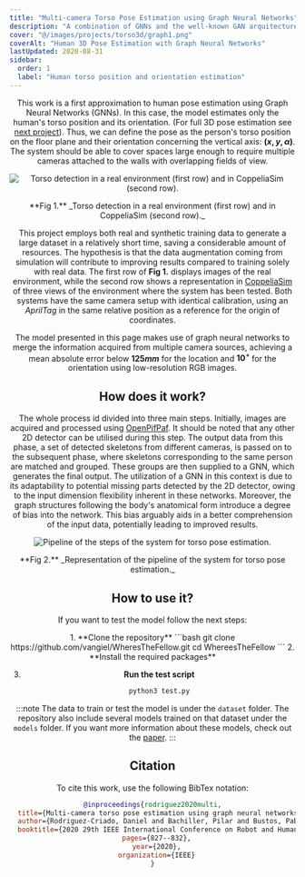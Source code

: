 ```yaml
---
title: "Multi-camera Torso Pose Estimation using Graph Neural Networks"
description: "A combination of GNNs and the well-known GAN arquitecture called SPADE for traffic image generation."
cover: "@/images/projects/torso3d/graph1.png"
coverAlt: "Human 3D Pose Estimation with Graph Neural Networks"
lastUpdated: 2020-08-31
sidebar:
  order: 1
  label: "Human torso position and orientation estimation"
---
```



<Header
	contributors={[
		"Daniel Rodriguez-Criado",
		"Pilar Bachiller-Burgos",
		"Pablo Bustos",
		"George Vogiatzis",
		"Luis J. Manso",
	]}
	githubUrl="https://github.com/vangiel/WheresTheFellow"
	paperUrl="https://arxiv.org/pdf/2007.14126"
/>

This work is a first approximation to human pose estimation using Graph Neural Networks (GNNs). In this case, the model estimates only the human's torso position and its orientation. (For full 3D pose estimation see [next project](/pose-estimation/hpe3d)).
Thus, we can define the pose as the person's torso position on the floor plane and their orientation concerning the vertical axis: **$\left(x, y, \alpha\right)$**. The system should be able to cover spaces large enough to require multiple cameras attached to the walls with overlapping fields of view.


<Image class="centered" src={torsoDetectionImg} alt="Torso detection in a real environment (first row) and in CoppeliaSim (second row)." />
<p class="caption">**Fig 1.** _Torso detection in a real environment (first row) and in CoppeliaSim (second row)._</p>

This project employs both real and synthetic training data to generate a large dataset in a relatively short time, saving a considerable amount of resources.
The hypothesis is that the data augmentation coming from simulation will contribute to improving results compared to training solely with real data.
The first row of **Fig 1.** displays images of the real environment, while the second row shows a representation in [CoppeliaSim](https://www.coppeliarobotics.com/) of three views of the environment where the system has been tested. 
Both systems have the same camera setup with identical calibration, using an _AprilTag_ in the same relative position as a reference for the origin of coordinates.

The model presented in this page makes use of graph neural networks to merge the information acquired from multiple camera sources, achieving a mean absolute error below **$125 mm$** for the location and **$10^\circ$** for the orientation using low-resolution RGB images.

## How does it work?

The whole process id divided into three main steps. Initially, images are acquired and processed using [OpenPifPaf](https://openpifpaf.github.io/intro.html).
It should be noted that any other 2D detector can be utilised during this step. 
The output data from this phase, a set of detected skeletons from different cameras, is passed on to the subsequent phase, where skeletons corresponding to the same person are matched and grouped. 
These groups are then supplied to a GNN, which generates the final output. 
The utilization of a GNN in this context is due to its adaptability to potential missing parts detected by the 2D detector, owing to the input dimension flexibility inherent in these networks.
Moreover, the graph structures following the body's anatomical form introduce a degree of bias into the network. This bias arguably aids in a better comprehension of the input data, potentially leading to improved results.


<Image class="centered" src={pipelineImg} alt="Pipeline of the steps of the system for torso pose estimation." />
<p class="caption">**Fig 2.** _Representation of the pipeline of the system for torso pose estimation._</p>


## How to use it?

If you want to test the model follow the next steps:

<Steps>
1. **Clone the repository**
	```bash
		git clone https://github.com/vangiel/WheresTheFellow.git
		cd WhereesTheFellow
	```
2. **Install the required packages**

3. **Run the test script**
	```bash
	python3 test.py
	```
</Steps>

:::note
The data to train or test the model is under the `dataset` folder. The repository also include several models trained on that dataset under the `models` folder. If you want more information about these models, check out the [paper](https://arxiv.org/pdf/2007.14126).
:::

## Citation

To cite this work, use the following BibTex notation:

```bibtex
@inproceedings{rodriguez2020multi,
  title={Multi-camera torso pose estimation using graph neural networks},
  author={Rodriguez-Criado, Daniel and Bachiller, Pilar and Bustos, Pablo and Vogiatzis, George and Manso, Luis J},
  booktitle={2020 29th IEEE International Conference on Robot and Human Interactive Communication (RO-MAN)},
  pages={827--832},
  year={2020},
  organization={IEEE}
}
```
